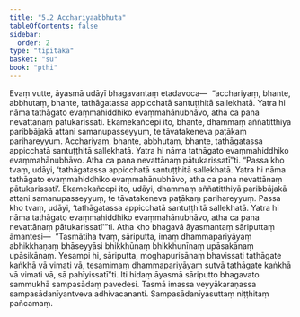 ```yaml
---
title: "5.2 Acchariyaabbhuta"
tableOfContents: false
sidebar:
  order: 2
type: "tipitaka"
basket: "su"
book: "pthi"
---
```



<DynamicBreadcrumb />

<Division number="162" book="pthi">

<Paragraph number="330" book="pthi">
Evaṃ vutte, āyasmā udāyī bhagavantaṃ etadavoca—  “acchariyaṃ, bhante, abbhutaṃ, bhante, tathāgatassa appicchatā santuṭṭhitā sallekhatā. Yatra hi nāma tathāgato evaṃmahiddhiko evaṃmahānubhāvo, atha ca pana nevattānaṃ pātukarissati. Ekamekañcepi ito, bhante, dhammaṃ aññatitthiyā paribbājakā attani samanupasseyyuṃ, te tāvatakeneva paṭākaṃ parihareyyuṃ. Acchariyaṃ, bhante, abbhutaṃ, bhante, tathāgatassa appicchatā santuṭṭhitā sallekhatā. Yatra hi nāma tathāgato evaṃmahiddhiko evaṃmahānubhāvo. Atha ca pana nevattānaṃ pātukarissatī”ti.
</Paragraph>

<Paragraph number="331" book="pthi">
“Passa kho tvaṃ, udāyi, ‘tathāgatassa appicchatā santuṭṭhitā sallekhatā. Yatra hi nāma tathāgato evaṃmahiddhiko evaṃmahānubhāvo, atha ca pana nevattānaṃ pātukarissati’. Ekamekañcepi ito, udāyi, dhammaṃ aññatitthiyā paribbājakā attani samanupasseyyuṃ, te tāvatakeneva paṭākaṃ parihareyyuṃ. Passa kho tvaṃ, udāyi, ‘tathāgatassa appicchatā santuṭṭhitā sallekhatā. Yatra hi nāma tathāgato evaṃmahiddhiko evaṃmahānubhāvo, atha ca pana nevattānaṃ pātukarissatī’”ti.
</Paragraph>

</Division>
<Division number="163" book="pthi">

<Paragraph number="332" book="pthi">
Atha kho bhagavā āyasmantaṃ sāriputtaṃ āmantesi—  “Tasmātiha tvaṃ, sāriputta, imaṃ dhammapariyāyaṃ abhikkhaṇaṃ bhāseyyāsi bhikkhūnaṃ bhikkhunīnaṃ upāsakānaṃ upāsikānaṃ. Yesampi hi, sāriputta, moghapurisānaṃ bhavissati tathāgate kaṅkhā vā vimati vā, tesamimaṃ dhammapariyāyaṃ sutvā tathāgate kaṅkhā vā vimati vā, sā pahīyissatī”ti. Iti hidaṃ āyasmā sāriputto bhagavato sammukhā sampasādaṃ pavedesi. Tasmā imassa veyyākaraṇassa sampasādanīyantveva adhivacananti.

</Paragraph>
</Division>

<Paragraph number="333" type="center" book="pthi">
Sampasādanīyasuttaṃ niṭṭhitaṃ pañcamaṃ.
</Paragraph>